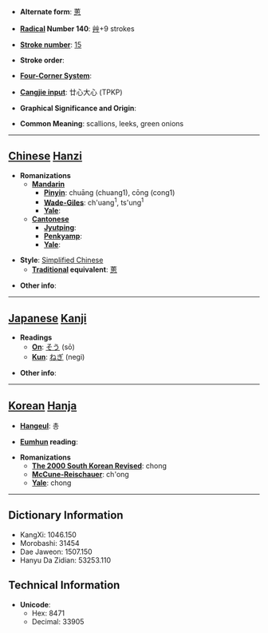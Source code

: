 * '''Alternate form''': [[蔥]]

* '''[[Wiktionary:Chinese radical index| Radical]] Number 140''': [[Wiktionary:Chinese radical index 艸|艸]]+9 strokes

* '''[[Wiktionary:Chinese total strokes index|Stroke number]]''': [[Wiktionary:Chinese total strokes index 15|15]]

* '''Stroke order''': 

* '''[[Wiktionary:Chinese four corner index|Four-Corner System]]''': 

* '''[[Wiktionary:Chinese Cangjie index|Cangjie input]]''': 廿心大心 (TPKP)

* '''Graphical Significance and Origin''': 

* '''Common Meaning''': scallions, leeks, green onions

----

== [[Chinese]] [[Hanzi]] ==

* '''Romanizations'''
** '''[[Mandarin]]'''
*** '''[[Pinyin]]''': chuāng (chuang1), cōng (cong1)
*** '''[[Wade-Giles]]''': ch'uang<sup>1</sup>, ts'ung<sup>1</sup>
*** '''[[Yale]]''': 
** '''[[Cantonese]]'''
*** '''[[Jyutping]]''':
*** '''[[Penkyamp]]''': 
*** '''[[Yale]]''': 

* '''Style''': [[Simplified Chinese]] 
** '''[[Traditional Chinese|Traditional]] equivalent''': [[蔥]]

* '''Other info''': 

----

== [[Japanese]] [[Kanji]] ==

* '''Readings'''
** '''[[On]]''': [[そう]] (sō)
** '''[[Kun]]''': [[ねぎ]] (negi)

* '''Other info''':  

----

== [[Korean]] [[Hanja]] ==

* '''[[Hangeul]]''': 총

* '''[[Eumhun]] reading''': 

* '''Romanizations'''
** '''[[The 2000 South Korean Revised Romanization|The 2000 South Korean Revised]]''': chong
** '''[[McCune-Reischauer]]''': ch'ong
** '''[[Yale]]''': chong

----

== Dictionary Information ==

* KangXi: 1046.150
* Morobashi: 31454
* Dae Jaweon: 1507.150
* Hanyu Da Zidian: 53253.110

== Technical Information ==

* '''Unicode''':
** Hex: 8471
** Decimal: 33905